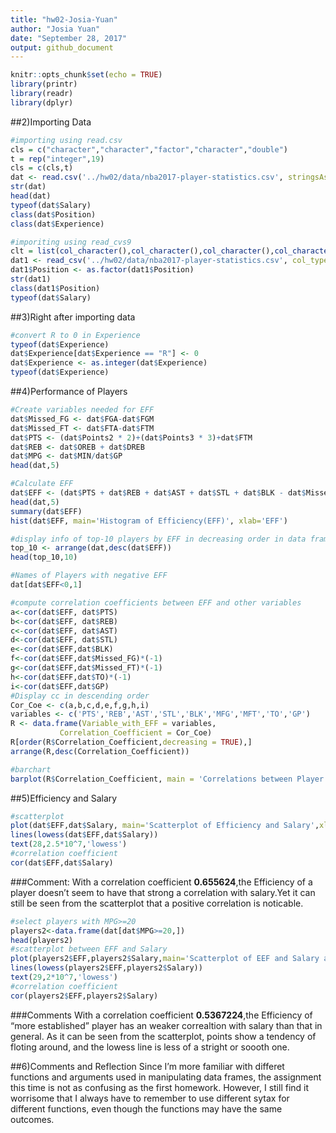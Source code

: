 ```yaml
---
title: "hw02-Josia-Yuan"
author: "Josia Yuan"
date: "September 28, 2017"
output: github_document
---
```


```r
knitr::opts_chunk$set(echo = TRUE)
library(printr)
library(readr)
library(dplyr)
```

##2)Importing Data

```r
#importing using read.csv
cls = c("character","character","factor","character","double")
t = rep("integer",19)
cls = c(cls,t)
dat <- read.csv('../hw02/data/nba2017-player-statistics.csv', stringsAsFactors = FALSE, colClasses = cls)
str(dat)
head(dat)
typeof(dat$Salary)
class(dat$Position)
class(dat$Experience)
```

```r
#imporiting using read_cvs9
clt = list(col_character(),col_character(),col_character(),col_character(),col_double(), col_integer(), col_integer(),col_integer(),col_integer(), col_integer(), col_integer(),col_integer(),col_integer(), col_integer(), col_integer(),col_integer(),col_integer(), col_integer(), col_integer(),col_integer(),col_integer(), col_integer(), col_integer(),col_integer())
dat1 <- read_csv('../hw02/data/nba2017-player-statistics.csv', col_types = clt)
dat1$Position <- as.factor(dat1$Position)
str(dat1)
class(dat1$Position)
typeof(dat$Salary)
```

##3)Right after importing data

```r
#convert R to 0 in Experience
typeof(dat$Experience)
dat$Experience[dat$Experience == "R"] <- 0
dat$Experience <- as.integer(dat$Experience)
typeof(dat$Experience)
```


##4)Performance of Players

```r
#Create variables needed for EFF
dat$Missed_FG <- dat$FGA-dat$FGM
dat$Missed_FT <- dat$FTA-dat$FTM
dat$PTS <- (dat$Points2 * 2)+(dat$Points3 * 3)+dat$FTM
dat$REB <- dat$OREB + dat$DREB
dat$MPG <- dat$MIN/dat$GP
head(dat,5)
```


```r
#Calculate EFF
dat$EFF <- (dat$PTS + dat$REB + dat$AST + dat$STL + dat$BLK - dat$Missed_FG - dat$Missed_FT - dat$TO)/dat$GP
head(dat,5)
summary(dat$EFF)
hist(dat$EFF, main='Histogram of Efficiency(EFF)', xlab='EFF')
```



```r
#display info of top-10 players by EFF in decreasing order in data frame
top_10 <- arrange(dat,desc(dat$EFF))
head(top_10,10)

#Names of Players with negative EFF
dat[dat$EFF<0,1]

#compute correlation coefficients between EFF and other variables
a<-cor(dat$EFF, dat$PTS)
b<-cor(dat$EFF, dat$REB)
c<-cor(dat$EFF, dat$AST)
d<-cor(dat$EFF, dat$STL)
e<-cor(dat$EFF,dat$BLK)
f<-cor(dat$EFF,dat$Missed_FG)*(-1)
g<-cor(dat$EFF,dat$Missed_FT)*(-1)
h<-cor(dat$EFF,dat$TO)*(-1)
i<-cor(dat$EFF,dat$GP)
#Display cc in descending order
Cor_Coe <- c(a,b,c,d,e,f,g,h,i)
variables <- c('PTS','REB','AST','STL','BLK','MFG','MFT','TO','GP')
R <- data.frame(Variable_with_EFF = variables,
           Correlation_Coefficient = Cor_Coe)
R[order(R$Correlation_Coefficient,decreasing = TRUE),]
arrange(R,desc(Correlation_Coefficient))

#barchart
barplot(R$Correlation_Coefficient, main = 'Correlations between Player Stats and EFF', names.arg = variables)

```

##5)Efficiency and Salary

```r
#scatterplot
plot(dat$EFF,dat$Salary, main='Scatterplot of Efficiency and Salary',xlab='EFF',ylab='Salary')
lines(lowess(dat$EFF,dat$Salary))
text(28,2.5*10^7,'lowess')
#correlation coefficient
cor(dat$EFF,dat$Salary)
```

###Comment:
With a correlation coefficient **0.655624**,the Efficiency of a player doesn't seem to have that strong a correlation with salary.Yet it can still be seen from the scatterplot that a positive correlation is noticable.

```r
#select players with MPG>=20
players2<-data.frame(dat[dat$MPG>=20,])
head(players2)
#scatterplot between EFF and Salary
plot(players2$EFF,players2$Salary,main='Scatterplot of EEF and Salary among Players with MPG>= 20',xlab='EFF',ylab='Salary')
lines(lowess(players2$EFF,players2$Salary))
text(29,2*10^7,'lowess')
#correlation coefficient
cor(players2$EFF,players2$Salary)
```

###Comments
With a correlation coefficient **0.5367224**,the Efficiency of "more established" player has an weaker correaltion with salary than that in general. As it can be seen from the scatterplot, points show a tendency of floting around, and the lowess line is less of a stright or soooth one.

##6)Comments and Reflection
Since I'm more familiar with differet functions and arguments used in manipulating data frames, the assignment this time is not as confusing as the first homework. However, I still find it worrisome that I always have to remember to use different sytax for different functions, even though the functions may have the same outcomes.
